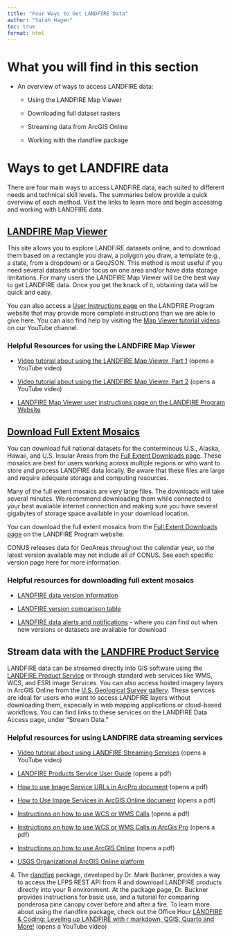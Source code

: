---
title: "Four Ways to Get LANDFIRE Data"
author: "Sarah Hagen"
toc: true
format: html
---

# What you will find in this section

-   An overview of ways to access LANDFIRE data:

    -   Using the LANDFIRE Map Viewer
    
    -   Downloading full dataset rasters
    
    -   Streaming data from ArcGIS Online
    
    -   Working with the rlandfire package

# Ways to get LANDFIRE data

There are four main ways to access LANDFIRE data, each suited to different needs and technical skill levels. The summaries below provide a quick overview of each method. Visit the links to learn more and begin accessing and working with LANDFIRE data.

## [LANDFIRE Map Viewer](https://www.landfire.gov/viewer/)
This site allows you to explore LANDFIRE datasets online, and to download them based on a rectangle you draw, a polygon you draw, a template (e.g., a state, from a dropdown) or a GeoJSON. This method is most useful if you need several datasets and/or focus on one area and/or have data storage limitations. For many users the LANDFIRE Map Viewer will be the best way to get LANDFIRE data. Once you get the knack of it, obtaining data will be quick and easy.

::: callout-tip
You can also access a [User Instructions page](https://landfire.gov/data/LFViewerUserInstructions) on the LANDFIRE Program website that may provide more complete instructions than we are able to give here. You can also find help by visiting the [Map Viewer tutorial videos](https://www.youtube.com/playlist?list=PLwRbAc4x5n944a9T1Ss84Ji8UYP_nqHXz) on our YouTube channel.
:::

### Helpful Resources for using the LANDFIRE Map Viewer

-   [Video tutorial about using the LANDFIRE Map Viewer, Part 1](https://youtu.be/-VbmEdRwihU) (opens a YouTube video)

-   [Video tutorial about using the LANDFIRE Map Viewer, Part 2](https://youtu.be/wN2x1LOKrgI?si=SNkxVqls3dF3QV9Z) (opens a YouTube video)

-   [LANDFIRE Map Viewer user instructions page on the LANDFIRE Program Website](https://landfire.gov/data/LFViewerUserInstructions)

## [Download Full Extent Mosaics](https://landfire.gov/data/FullExtentDownloads)
You can download full national datasets for the conterminous U.S., Alaska, Hawaii, and U.S. Insular Areas from the [Full Extent Downloads page](https://landfire.gov/data/FullExtentDownloads). These mosaics are best for users working across multiple regions or who want to store and process LANDFIRE data locally. Be aware that these files are large and require adequate storage and computing resources.

::: callout-note
Many of the full extent mosaics are very large files. The downloads will take several minutes. We recommend downloading them while connected to your best available internet connection and making sure you have several gigabytes of storage space available in your download location.
:::

You can download the full extent mosaics from the [Full Extent Downloads page](https://landfire.gov/data/FullExtentDownloads) on the LANDFIRE Program website.

::: callout-important
CONUS releases data for GeoAreas throughout the calendar year, so the latest version available may not include all of CONUS. See each specific version page here for more information.
:::

### Helpful resources for downloading full extent mosaics

-   [LANDFIRE data version information](https://landfire.gov/data#versions)

-   [LANDFIRE version comparison table](https://landfire.gov/data/comparison-table)

-   [LANDFIRE data alerts and notifications](https://www.landfire.gov/data/alerts) - where you can find out when new versions or datasets are available for download

## Stream data with the [LANDFIRE Product Service](https://lfps.usgs.gov/arcgis/rest/services/LandfireProductService/GPServer)
LANDFIRE data can be streamed directly into GIS software using the [LANDFIRE Product Service](https://lfps.usgs.gov/arcgis/rest/services/LandfireProductService/GPServer) or through standard web services like WMS, WCS, and ESRI Image Services. You can also access hosted imagery layers in ArcGIS Online from the [U.S. Geological Survey gallery](https://usgs.maps.arcgis.com/home/gallery.html?sortField=relevance&sortOrder=desc&focus=layers-weblayers-imagery). These services are ideal for users who want to access LANDFIRE layers without downloading them, especially in web mapping applications or cloud-based workflows. You can find links to these services on the LANDFIRE Data Access page, under “Stream Data.”

### Helpful resources for using LANDFIRE data streaming services

- [Video tutorial about using LANDFIRE Streaming Services](https://www.youtube.com/watch?v=SkZi5KW7Weg&t=2s) (opens a YouTube video)

- [LANDFIRE Products Service User Guide](https://lfps.usgs.gov/LFProductsServiceUserGuide.pdf) (opens a pdf)

- [How to use Image Service URLs in ArcPro document](https://landfire.gov/sites/default/files/documents/Instructions_ImageService_ArcPro.pdf) (opens a pdf)

- [How to Use Image Services in ArcGIS Online document](https://landfire.gov/sites/default/files/documents/Instructions_ImageService_AGOL.pdf) (opens a pdf)

- [Instructions on how to use WCS or WMS Calls](https://landfire.gov/sites/default/files/documents/How_to_Use_WCS_or_WMS_calls.pdf) (opens a pdf)

- [Instructions on how to use WCS or WMS Calls in ArcGis Pro](https://landfire.gov/sites/default/files/documents/How_to_Use_WCS_or_WMS_calls_pro.pdf) (opens a pdf)

- [Instructions on how to use ArcGIS Online](https://landfire.gov/sites/default/files/documents/HowtouseArcGISOnlinewithLANDFIREdata.pdf) (opens a pdf)

- [USGS Organizational ArcGIS Online platform](https://usgs.maps.arcgis.com/home/gallery.html?sortField=relevance&sortOrder=desc&focus=layers-weblayers-imagery)

4. The [rlandfire](https://github.com/bcknr/rlandfire) package, developed by Dr. Mark Buckner, provides a way to access the LFPS REST API from R and download LANDFIRE products directly into your R environment. At the package page, Dr. Buckner provides instructions for basic use, and a tutorial for comparing ponderosa pine canopy cover before and after a fire. To learn more about using the rlandfire package, check out the Office Hour [LANDFIRE & Coding: Leveling up LANDFIRE with r markdown, QGIS, Quarto and More!](https://youtu.be/Go5foMcOG-c) (opens a YouTube video)